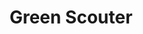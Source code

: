 ---
title: "Green Scouter"
meta_title: "Green Scouter craft"
description: "Craft de Green Scouter"
rank: "b"
draft: false
name: "Green Scouter"
recipe_img: "https://wiki.pokexgames.com/images/0/05/Green_Scouter.png"
level: 70
craft_time: 57600
result: 1
value_npc: 1
ingredients:
  - name: "Leaf Stone"
    quantity: 1
    item_img: "https://wiki.pokexgames.com/images/c/c8/Leaf-stone.gif"
    value_npc: 1
  - name: "Glass"
    quantity: 10
    item_img: "https://wiki.pokexgames.com/images/1/15/Glass.png"
    value_npc: 1
  - name: "Magma Foot"
    quantity: 3
    item_img: "https://wiki.pokexgames.com/images/1/11/Magma_Foot.png"
    value_npc: 1
  - name: "Green Dye"
    quantity: 4
    item_img: "https://wiki.pokexgames.com/images/b/be/Green_Dye.png"
    value_npc: 1
  - name: "Iron Bar"
    quantity: 80
    item_img: "https://wiki.pokexgames.com/images/6/6c/Iron_Bar.png"
    value_npc: 1
---
